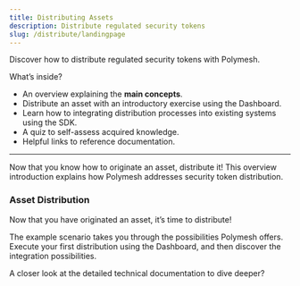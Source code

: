 ```yaml
---
title: Distributing Assets
description: Distribute regulated security tokens
slug: /distribute/landingpage
---
```



Discover how to distribute regulated security tokens with Polymesh.

What’s inside?
* An overview explaining the **main concepts**.
* Distribute an asset with an introductory exercise using the Dashboard.
* Learn how to integrating distribution processes into existing systems using the SDK.
* A quiz to self-assess acquired knowledge.
* Helpful links to reference documentation.


***

<OverviewBox title="Overview: Distributing assets with Polymesh" linkHref="/distribute/introduction" linkText="Overview" imgSrc="/illu-p-screen.svg">

Now that you know how to originate an asset, distribute it! This overview introduction explains how Polymesh addresses security token distribution.
</OverviewBox>

<h3>Asset Distribution</h3>
Now that you have originated an asset, it’s time to distribute!

The example scenario takes you through the possibilities Polymesh offers. Execute your first distribution using the Dashboard, and then discover the integration possibilities.

<ActionCardWrapper>
	<ActionCard href="/distribute/dashboard" text="Distribute an asset using the Dashboard" desc="Distribute assets, such as dividend payments with your browser and the Polymesh Dashboard."></ActionCard>
	<ActionCard href="/distribute/sdk" showDevSign="true" text="Originate an asset with the SDK" desc="Integrate asset distribution into your systems with the SDK."></ActionCard>
</ActionCardWrapper>

<OverviewBox title="Dive into further resources" linkHref="https://docs.polymesh.live/polymesh/index.html" linkText="Explore" imgSrc="/illu-p-code.svg">

A closer look at the detailed technical documentation to dive deeper?
</OverviewBox>
